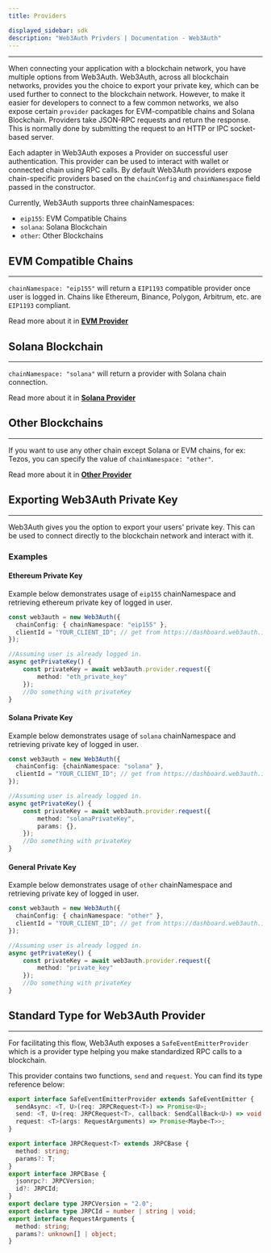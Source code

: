 ```yaml
---
title: Providers

displayed_sidebar: sdk
description: "Web3Auth Privders | Documentation - Web3Auth"
---
```


---

When connecting your application with a blockchain network, you have multiple options from Web3Auth. Web3Auth, across all blockchain networks,
provides you the choice to export your private key, which can be used further to connect to the blockchain network. However, to make it easier for
developers to connect to a few common networks, we also expose certain `provider` packages for EVM-compatible chains and Solana Blockchain. Providers
take JSON-RPC requests and return the response. This is normally done by submitting the request to an HTTP or IPC socket-based server.

Each adapter in Web3Auth exposes a Provider on successful user authentication. This provider can be used to interact with wallet or connected chain
using RPC calls. By default Web3Auth providers expose chain-specific providers based on the `chainConfig` and `chainNamespace` field passed in the
constructor.

Currently, Web3Auth supports three chainNamespaces:

- `eip155`: EVM Compatible Chains
- `solana`: Solana Blockchain
- `other`: Other Blockchains

## EVM Compatible Chains

---

`chainNamespace: "eip155"` will return a `EIP1193` compatible provider once user is logged in. Chains like Ethereum, Binance, Polygon, Arbitrum, etc.
are `EIP1193` compliant.

Read more about it in [**EVM Provider**](/sdk/web/providers/evm)

## Solana Blockchain

---

`chainNamespace: "solana"` will return a provider with Solana chain connection.

Read more about it in [**Solana Provider**](/sdk/web/providers/solana)

## Other Blockchains

---

If you want to use any other chain except Solana or EVM chains, for ex: Tezos, you can specify the value of `chainNamespace: "other"`.

Read more about it in [**Other Provider**](/sdk/web/providers/other)

## Exporting Web3Auth Private Key

---

Web3Auth gives you the option to export your users' private key. This can be used to connect directly to the blockchain network and interact with it.

### Examples

#### Ethereum Private Key

Example below demonstrates usage of `eip155` chainNamespace and retrieving ethereum private key of logged in user.

```ts
const web3auth = new Web3Auth({
  chainConfig: { chainNamespace: "eip155" },
  clientId = "YOUR_CLIENT_ID"; // get from https://dashboard.web3auth.io
});

//Assuming user is already logged in.
async getPrivateKey() {
    const privateKey = await web3auth.provider.request({
        method: "eth_private_key"
    });
    //Do something with privateKey
}
```

#### Solana Private Key

Example below demonstrates usage of `solana` chainNamespace and retrieving private key of logged in user.

```ts
const web3auth = new Web3Auth({
  chainConfig: {chainNamespace: "solana" },
  clientId = "YOUR_CLIENT_ID"; // get from https://dashboard.web3auth.io
});

//Assuming user is already logged in.
async getPrivateKey() {
    const privateKey = await web3auth.provider.request({
        method: "solanaPrivateKey",
        params: {},
    });
    //Do something with privateKey
}
```

#### General Private Key

Example below demonstrates usage of `other` chainNamespace and retrieving private key of logged in user.

```ts
const web3auth = new Web3Auth({
  chainConfig: { chainNamespace: "other" },
  clientId = "YOUR_CLIENT_ID"; // get from https://dashboard.web3auth.io
});

//Assuming user is already logged in.
async getPrivateKey() {
    const privateKey = await web3auth.provider.request({
        method: "private_key"
    });
    //Do something with privateKey
}
```

## Standard Type for Web3Auth Provider

---

For facilitating this flow, Web3Auth exposes a `SafeEventEmitterProvider` which is a provider type helping you make standardized RPC calls to a
blockchain.

This provider contains two functions, `send` and `request`. You can find its type reference below:

```ts
export interface SafeEventEmitterProvider extends SafeEventEmitter {
  sendAsync: <T, U>(req: JRPCRequest<T>) => Promise<U>;
  send: <T, U>(req: JRPCRequest<T>, callback: SendCallBack<U>) => void;
  request: <T>(args: RequestArguments) => Promise<Maybe<T>>;
}

export interface JRPCRequest<T> extends JRPCBase {
  method: string;
  params?: T;
}
export interface JRPCBase {
  jsonrpc?: JRPCVersion;
  id?: JRPCId;
}
export declare type JRPCVersion = "2.0";
export declare type JRPCId = number | string | void;
export interface RequestArguments {
  method: string;
  params?: unknown[] | object;
}
```
